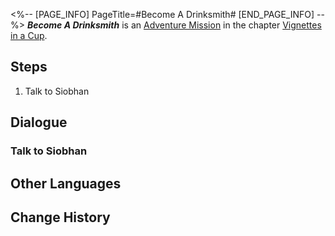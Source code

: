 <%-- [PAGE_INFO]
PageTitle=#Become A Drinksmith#
[END_PAGE_INFO] --%>
{{Stub|Dialogue, characters, and location(s)}}
{{Mission Infobox
|id            = 8021100
|title         = 
|image         = Mission Become A Drinksmith.png
|type          = Adventure
|event_name    = 
|chapter       = Vignettes in a Cup
|requirements  = [[Trailblaze Mission]] ''[[A Walk Among the Tombstones]]'' completed
|summary       = <!--official mission summary from Fate's Atlas-->
|characters    = <!--characters that appear in this mission-->
|startLocation = <!--location as it intially appears on the mission screen-->
|world         = <!--i.e. Penacony-->
|area          = <!--i.e. A Child's Dream-->
|prev          = 
|next          = Morose Monsters (I)
|exp           = 
|credits       = 5000
|stellarJade   = 
|other         = {{Card List||delim=;}}
}}
'''''Become A Drinksmith''''' is an [[Adventure Mission]] in the chapter [[Vignettes in a Cup]].

==Steps==
# Talk to Siobhan

<!--
==Gameplay Notes==

--><!--
==Trial Character==

-->
==Dialogue==
{{Stub Dialogue}}
===Talk to Siobhan===
{{Mission Description|type=adventure|location=<!--to be added-->|Siobhan, the manager of Dreamjolt Hostelry, offered you an assignment to temporarily take over the job of drinksmith.}}
{{Dialogue Start}}
:{{tx}}
{{Dialogue End}}

==Other Languages==
{{Other Languages
|en   = Become A Drinksmith
|zhs  = 成为调饮师
|zht  = 成為調飲師
|ja   = バーテンダーになろう！
|ko   = 음료 제조가가 되다
|es   = Conviértete en barman
|fr   = Mixologue en devenir
|ru   = Стать барменом
|th   = สวมบทบาร์เทนเดอร์
|vi   = Trở Thành Người Pha Chế
|de   = Barkeeper werden
|id   = Menjadi Bartender
|pt   = Se Torne {{MC|f=uma|m=um}} Coquetelista
}}

==Change History==
{{Change History|2.1}}
